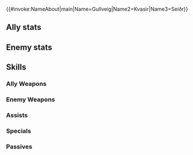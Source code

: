 {{#invoke:NameAbout|main|Name=Gullveig|Name2=Kvasir|Name3=Seiðr}}{{HeroPage Tabs}}
{{Hero Infobox
|Name=Gullveig
|Title=Golden Seer
|Origin=Fire Emblem Heroes
|Gender=F
|WeaponType=Colorless Tome
|MoveType=Cavalry
|MythicEffect=Anima
|MythicEffect2=Defensive Team Bonus
|BoostHP=5
|BoostSpd=4
|actorEN=Alice Himora
|actorJP=三森すずこ
|artist=四々九
|additionDate=2022-12-05
|releaseDate=November 29, 2023
|Properties=mythic,hat,tiara
|description=A seer who, in the future, has already driven the world to the brink of destruction. Can alter time and bend the future to her whims.
|cv1=0
|cv2=700200
|TagID=グルヴェイグ
|InternalID=1027
|EnemyInternalID=95
}}
==Ally stats==
{{Stats Page|noheader=1
|Lv1HP=15|Lv1ATK=15|Lv1SPD=12|Lv1DEF=3|Lv1RES=3
|GRHP=50|GRATK=70|GRSPD=80|GRDEF=55|GRRES=35
}}
==Enemy stats==
{{Stats Page/Enemy|noheader=1
|Lv1HP=15|Lv1ATK=13|Lv1SPD=12|Lv1DEF=4|Lv1RES=3
|GRHP=50|GRATK=70|GRSPD=75|GRDEF=50|GRRES=35
}}
==Skills==
===Ally Weapons===
{{Weapons Table
|weapon1=Stone
|weapon1Default=1
|weapon1Unlock=1
|weapon2=Elstone
|weapon2Default=2
|weapon2Unlock=2
|weapon3=Atlas (weapon)
|weapon3Default=4
|weapon3Unlock=3
|weapon4=Quietus Gullveig
|weapon4Default=5
|weapon4Unlock=5
}}
===Enemy Weapons===
{{Weapons Table/enemy
|weapon4=Gullveig (weapon)
}}
===Assists===
{{Assists Table}}
===Specials===
{{Specials Table
|special1=Retribution
|special1Default=4
|special1Unlock=3
|special2=Vengeance
|special2Unlock=4
|special3=Time Is Light
|special3Unlock=5
}}
===Passives===
{{Passives Table
|passiveA1=Darting Blow 1
|passiveA2=Swift Sparrow 1
|passiveA3=Swift Sparrow 2
|passiveA4=Flared Sparrow
|passiveA1Unlock=2
|passiveA2Unlock=3
|passiveA3Unlock=4
|passiveA4Unlock=5
|passiveB1=Poison Strike 1
|passiveB2=Poison Strike 2
|passiveB3=Poison Strike 3
|passiveB4=Occultist's Strike
|passiveB1Unlock=2
|passiveB2Unlock=3
|passiveB3Unlock=4
|passiveB4Unlock=5
|passiveC1=Res Smoke 1
|passiveC2=Res Smoke 2
|passiveC3=Res Smoke 3
|passiveC4=Def/Res Smoke 3
|passiveC1Unlock=2
|passiveC2Unlock=3
|passiveC3Unlock=4
|passiveC4Unlock=5
}}
{{Heroes Navbox}}
{{Enemies Navbox}}